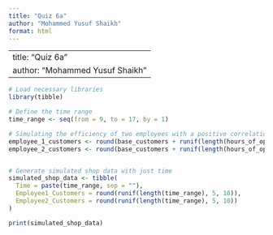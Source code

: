 ```yaml
---
title: "Quiz 6a"
author: "Mohammed Yusuf Shaikh"
format: html
---
```


---
title: "Quiz 6a"
author: "Mohammed Yusuf Shaikh"
---

```r
# Load necessary libraries
library(tibble)

# Define the time range
time_range <- seq(from = 9, to = 17, by = 1)

# Simulating the efficiency of two employees with a positive correlation
employee_1_customers <- round(base_customers + runif(length(hours_of_operation), min=-2, max=2))
employee_2_customers <- round(base_customers + runif(length(hours_of_operation), min=-2, max=2) * 0.8)


# Generate simulated shop data with just time
simulated_shop_data <- tibble(
  Time = paste(time_range, sep = ""),
  Employee1_Customers = round(runif(length(time_range), 5, 10)),
  Employee2_Customers = round(runif(length(time_range), 5, 10))
)

print(simulated_shop_data)

```

